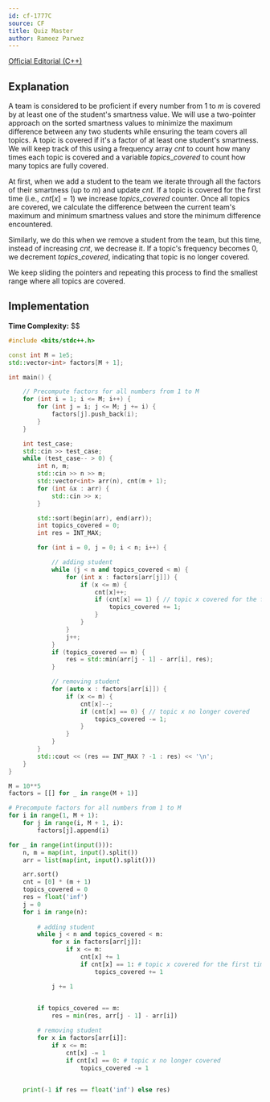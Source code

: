```yaml
---
id: cf-1777C
source: CF
title: Quiz Master
author: Rameez Parwez
---
```


[Official Editorial (C++)](https://codeforces.com/blog/entry/111729)

## Explanation
A team is considered to be proficient if every number from $1$ to $m$ is covered by at least one of the student's smartness value. We will use a two-pointer approach on the sorted smartness values to minimize the maximum difference between any two students while ensuring the team covers all topics. A topic is covered if it's a factor of at least one student's smartness. We will keep track of this using a frequency array $cnt$ to count how many times each topic is covered and a variable ${topics\_covered}$ to count how many topics are fully covered.

At first, when we add a student to the team we iterate through all the factors of their smartness (up to $m$) and update $cnt$. If a topic is covered for the first time (i.e., $cnt[x] = 1$) we increase
${topics\_covered}$ counter. Once all topics are covered, we calculate the difference between the current team's maximum and minimum smartness values and store the minimum difference encountered.

Similarly, we do this when we remove a student from the team, but this time, instead of increasing $cnt$, we decrease it. If a topic's frequency becomes $0$, we decrement ${topics\_covered}$, indicating that topic is no longer covered.

We keep sliding the pointers and repeating this process to find the smallest range where all topics are covered.

## Implementation

**Time Complexity:** $$

<LanguageSection>
<CPPSection>

```cpp
#include <bits/stdc++.h>

const int M = 1e5;
std::vector<int> factors[M + 1];

int main() {

    // Precompute factors for all numbers from 1 to M
    for (int i = 1; i <= M; i++) {
        for (int j = i; j <= M; j += i) {
            factors[j].push_back(i);
        }
    }

    int test_case;
    std::cin >> test_case;
    while (test_case-- > 0) {
        int n, m;
        std::cin >> n >> m;
        std::vector<int> arr(n), cnt(m + 1);
        for (int &x : arr) {
            std::cin >> x;
        }

        std::sort(begin(arr), end(arr));
        int topics_covered = 0;
        int res = INT_MAX;

        for (int i = 0, j = 0; i < n; i++) {

            // adding student
            while (j < n and topics_covered < m) {
                for (int x : factors[arr[j]]) {
                    if (x <= m) {
                        cnt[x]++;
                        if (cnt[x] == 1) { // topic x covered for the first time
                            topics_covered += 1;
                        }
                    }
                }
                j++;
            }
            if (topics_covered == m) {
                res = std::min(arr[j - 1] - arr[i], res);
            }

            // removing student
            for (auto x : factors[arr[i]]) {
                if (x <= m) {
                    cnt[x]--;
                    if (cnt[x] == 0) { // topic x no longer covered
                        topics_covered -= 1;
                    }
                }
            }
        }
        std::cout << (res == INT_MAX ? -1 : res) << '\n';
    }
}
```

</CPPSection>
<PySection>

```py
M = 10**5
factors = [[] for _ in range(M + 1)]

# Precompute factors for all numbers from 1 to M
for i in range(1, M + 1):
    for j in range(i, M + 1, i):
        factors[j].append(i)

for _ in range(int(input())):
    n, m = map(int, input().split())
    arr = list(map(int, input().split()))

    arr.sort()
    cnt = [0] * (m + 1)
    topics_covered = 0
    res = float('inf')
    j = 0
    for i in range(n):
        
        # adding student
        while j < n and topics_covered < m:
            for x in factors[arr[j]]:
                if x <= m:
                    cnt[x] += 1
                    if cnt[x] == 1: # topic x covered for the first time
                        topics_covered += 1

            j += 1

        
        if topics_covered == m:
            res = min(res, arr[j - 1] - arr[i])

        # removing student
        for x in factors[arr[i]]:
            if x <= m:
                cnt[x] -= 1
                if cnt[x] == 0: # topic x no longer covered
                    topics_covered -= 1

    
    print(-1 if res == float('inf') else res)
```

</PySection>
</LanguageSection>